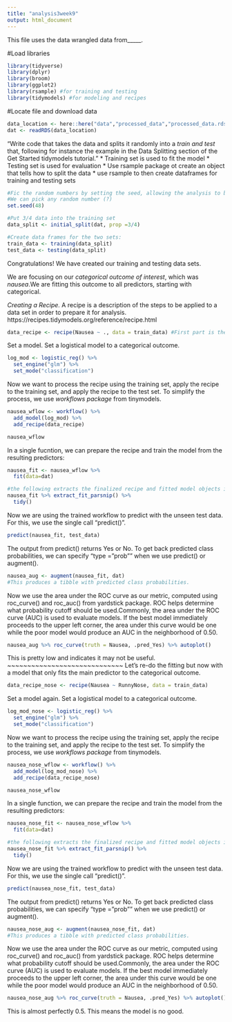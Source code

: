 ---
title: "analysis3week9"
output: html_document
---
This file uses the data wrangled data from_____.

#Load libraries
```{r}
library(tidyverse)
library(dplyr)
library(broom)
library(ggplot2)
library(rsample) #for training and testing
library(tidymodels) #for modeling and recipes
```

#Locate file and download data
```{r}
data_location <- here::here("data","processed_data","processed_data.rds")
dat <- readRDS(data_location)
```


"Write code that takes the data and splits it randomly into a _train and test_ that, following for instance the example in the Data Splitting section of the Get Started tidymodels tutorial."
* Training set is used to fit the model
* Testing set is used for evaluation
* Use rsample package ot create an object that tells how to split the data
* use rsample to then create dataframes for training and testing sets

```{r}
#Fic the random numbers by setting the seed, allowing the analysis to be reproducible when random numbers are used.
#We can pick any random number (?)
set.seed(48)

#Put 3/4 data into the training set
data_split <- initial_split(dat, prop =3/4)

#Create data frames for the two sets:
train_data <- training(data_split)
test_data <- testing(data_split)

```

Congratulations! We have created our training and testing data sets.

We are focusing on our _categorical outcome of interest_, which was _nausea_.We are fitting this outcome to all predictors, starting with categorical.

_Creating a Recipe._
A recipe is a description of the steps to be applied to a data set in order to prepare it for analysis.
https://recipes.tidymodels.org/reference/recipe.html
```{r}
data_recipe <- recipe(Nausea ~ ., data = train_data) #First part is the formula: Nausea is the outcome of interest and to the right of tilde are predictors (a period indicates all other variables). Second part is the data used in the model (usually training set)

```

Set a model. Set a logistical model to a categorical outcome.
```{r}
log_mod <- logistic_reg() %>% 
  set_engine("glm") %>% 
  set_mode("classification")

```

Now we want to process the recipe using the training set, apply the recipe to the training set, and apply the recipe to the test set. To simplify the process, we use _workflows package_ from tinymodels.

```{r}
nausea_wflow <- workflow() %>%
  add_model(log_mod) %>%
  add_recipe(data_recipe)

nausea_wflow
```
In a single fucntion, we can prepare the recipe and train the model from the resulting predictors:
```{r}
nausea_fit <- nausea_wflow %>%
  fit(data=dat)

#the following extracts the finalized recipe and fitted model objects inside.
nausea_fit %>% extract_fit_parsnip() %>%
  tidy()


```

Now we are using the trained workflow to predict with the unseen test data. For this, we use the single call "predict()".

```{r}
predict(nausea_fit, test_data)

```
The output from predict() returns Yes or No. To get back predicted class probabilities, we can specify "type = "prob"" when we use predict() or augment().
```{r}
nausea_aug <- augment(nausea_fit, dat)
#This produces a tibble with predicted class probabilities.
```
Now we use the area under the ROC curve as our metric, computed using roc_curve() and roc_auc() from yardstick package.
ROC helps determine what probability cutoff should be used.Commonly, the area under the ROC curve (AUC) is used to evaluate models. If the best model immediately proceeds to the upper left corner, the area under this curve would be one while the poor model would produce an AUC in the neighborhood of 0.50. 

```{r}
nausea_aug %>% roc_curve(truth = Nausea, .pred_Yes) %>% autoplot()
```

This is pretty low and indicates it may not be useful.
~~~~~~~~~~~~~~~~~~~~~~~~~~~~~
Let’s re-do the fitting but now with a model that only fits the main predictor to the categorical outcome.

```{r}
data_recipe_nose <- recipe(Nausea ~ RunnyNose, data = train_data) 
```

Set a model again. Set a logistical model to a categorical outcome.

```{r}
log_mod_nose <- logistic_reg() %>% 
  set_engine("glm") %>% 
  set_mode("classification")

```

Now we want to process the recipe using the training set, apply the recipe to the training set, and apply the recipe to the test set. To simplify the process, we use _workflows package_ from tinymodels.

```{r}
nausea_nose_wflow <- workflow() %>%
  add_model(log_mod_nose) %>%
  add_recipe(data_recipe_nose)

nausea_nose_wflow
```

In a single function, we can prepare the recipe and train the model from the resulting predictors:
```{r}
nausea_nose_fit <- nausea_nose_wflow %>%
  fit(data=dat)

#the following extracts the finalized recipe and fitted model objects inside.
nausea_nose_fit %>% extract_fit_parsnip() %>%
  tidy()


```

Now we are using the trained workflow to predict with the unseen test data. For this, we use the single call "predict()".

```{r}
predict(nausea_nose_fit, test_data)

```
The output from predict() returns Yes or No. To get back predicted class probabilities, we can specify "type = "prob"" when we use predict() or augment().
```{r}
nausea_nose_aug <- augment(nausea_nose_fit, dat)
#This produces a tibble with predicted class probabilities.
```
Now we use the area under the ROC curve as our metric, computed using roc_curve() and roc_auc() from yardstick package.
ROC helps determine what probability cutoff should be used.Commonly, the area under the ROC curve (AUC) is used to evaluate models. If the best model immediately proceeds to the upper left corner, the area under this curve would be one while the poor model would produce an AUC in the neighborhood of 0.50. 

```{r}
nausea_nose_aug %>% roc_curve(truth = Nausea, .pred_Yes) %>% autoplot()
```
This is almost perfectly 0.5. This means the model is no good.

